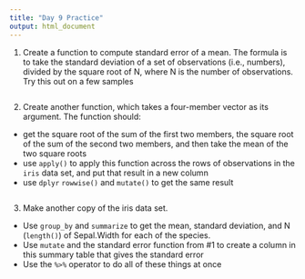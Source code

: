 ```yaml
---
title: "Day 9 Practice"
output: html_document
---
```


1. Create a function to compute standard error of a mean.  The formula is to take the standard deviation of a set of observations (i.e., numbers), divided by the square root of N, where N is the number of observations. Try this out on a few samples

```r

```

2. Create another function, which takes a four-member vector as its argument. The function should:
  - get the square root of the sum of the first two members, the square root of the sum of the second two members, and then take the mean of the two square roots
  - use `apply()` to apply this function across the rows of observations in the `iris` data set, and put that result in a new column
  - use `dplyr` `rowwise()` and `mutate()` to get the same result
  
```r

```

3. Make another copy of the iris data set.
  - Use `group_by` and `summarize` to get the mean, standard deviation, and N (`length()`) of Sepal.Width for each of the species.
  - Use `mutate` and the standard error function from #1 to create a column in this summary table that gives the standard error
  - Use the `%>%` operator to do all of these things at once

```r


```

